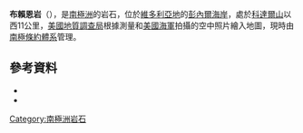 {{Coord|73|13|S|161|23|E|source:GNIS|display=title}}

'''布賴恩岩'''（{{lang-en|Brien Rocks}}），是[[南極洲|南極洲]]的岩石，位於[[維多利亞地|維多利亞地]]的[[彭內爾海岸|彭內爾海岸]]，處於[[科達爾山|科達爾山]]以西11公里，[[美國地質調查局|美國地質調查局]]根據測量和[[美國海軍|美國海軍]]拍攝的空中照片繪入地圖，現時由[[南極條約體系|南極條約體系]]管理。

==參考資料==
*{{cite gnis | type = antarid | id = 1936| name = Brien Rocks | accessdate = 2011-09-09}}
*{{usgs-gazetteer|id=1936}}

{{Antarctica-geo-stub}}
[[Category:南極洲岩石|Category:南極洲岩石]]